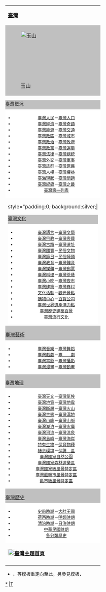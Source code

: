 {|cellspacing="0" width=160px style="padding:0.1em; float:right; clear:right; margin:1px 1px 0.5em 0.5em; border:#cccccc 2px solid; background:#efefef; text-align:center;" class="editsection"
|bgcolor="#bcbcbc" style="height:2em;"|'''[[臺灣]]'''
|-
| style="background:silver;"|[[File:Mount Yu Shan - Taiwan.jpg|160px|玉山]]
|-
| style="padding:0; text-align: center;" |<div class="collapsible collapsed NavFrame" style="border-collapse: collapse; padding:0;background:silver;">
<div class="NavHead" style="font-size: 90%; background: silver;height:2em;margin-top:0.2em;text-align:left">臺灣概況</div>
<div class="NavContent plainlist" style="font-size: small;text-align:center;background: white;padding:0.2em;">
* [[臺灣人|臺灣人民]]－[[臺灣人口]]
* [[臺灣經濟]]－[[臺灣奇蹟]]
*[[台灣能源|臺灣能源]]－[[臺灣交通]]
* [[臺灣行政區劃|臺灣政區]]－[[中華民國臺灣地區鄉鎮市區列表|臺灣城市]]
* [[臺灣政治]]－[[臺灣政府]]
* [[中華民國政黨列表|臺灣政黨]]－[[臺灣選舉]]
* [[臺灣法律]]－[[臺灣總統]]
* [[臺灣外交]]－[[臺灣軍事]]
* [[臺灣族群]]－[[臺灣原住民|臺灣原民]]
* [[臺灣人權]]－[[臺灣LGBT權益|臺灣權益]]
* [[臺海現狀]]－[[臺灣問題]]
*  [[臺灣世界紀錄列表|臺灣紀錄]]－[[臺灣之最列表|臺灣之最]]
* [[臺灣第一列表]]

</div>
</div>
|-
| style="padding:0; background:silver;|<div class="collapsible collapsed NavFrame" style="border-collapse: collapse;padding:0;vertical-align:text-bottom;">
<div class="NavHead" style="font-size: 90%; background: silver;height:2em;margin-top:0.2em;text-align:left"> [[臺灣文化]]</div>
<div class="NavContent plainlist" style="font-size: small;text-align:center;background: white;padding:0.2em;">
* [[臺灣語言列表|臺灣語言]]－[[臺灣文學]]
* [[臺灣宗教]]－[[臺灣喪葬]]
* [[臺灣古蹟]]－[[臺灣遺址]]
* [[中華民國國寶|臺灣國寶]]－[[中華民國民俗及有關文物|民俗文物]]
* [[中華民國節日與歲時列表|臺灣節日]]－[[臺灣民俗陣頭列表|民俗陣頭]]
* [[臺灣教育]]－[[臺灣體育]]
* [[臺灣媒體]]－[[臺灣郵票]]
* [[臺灣料理]]－[[臺灣茶藝]]
* [[臺灣小吃]]－[[臺灣夜市]]
* [[臺灣建築]]－[[臺灣眷村]]
* [[臺灣文化活動|文化活動]]－[[臺灣觀光景點列表|觀光景點]]
* [[臺灣購物中心列表|購物中心]]－[[臺灣百貨列表|百貨公司]]
* [[臺灣世界遺產潛力點]]
* [[臺灣歷史建築百景]]
*[[台流|臺灣流行文化]]
</div>
</div>
|-
| style="padding:0; background:silver; font-size:106%; text-align: center;" |<div class="collapsible collapsed NavFrame" style="border-collapse: collapse;padding:0;">
<div class="NavHead" style="font-size: 90%; background: silver;height:2em;margin-top:0.2em;text-align:left"> [[臺灣藝術]]</div>
<div class="NavContent plainlist" style="font-size: small;text-align:center;background: white;padding:0.2em;">
* [[臺灣音樂]]－[[臺灣舞蹈]]
* [[臺灣戲劇]]－[[臺灣電視劇|臺　　劇]]
* [[臺灣電影]]－[[臺灣攝影]]
* [[臺灣漫畫]]－[[臺灣動畫]]

</div>
</div>
|-
| style="padding:0; background:silver; text-align: center;" |<div class="collapsible collapsed NavFrame" style="border-collapse: collapse;padding:0;">
<div class="NavHead" style="font-size: 90%; background: silver;height:2em;margin-top:0.2em;text-align:left"> [[臺灣地理]]</div>
<div class="NavContent plainlist" style="font-size: small;text-align:center;background: white;padding:0.2em;">
* [[臺灣天文觀測|臺灣天文]]－[[臺灣氣候]]
* [[臺灣地質]]－[[臺灣地震列表|臺灣地震]]
* [[臺灣斷層]]－[[臺灣火山]]
* [[臺灣生態]]－[[臺灣濕地列表|臺灣濕地]]
* [[臺灣山峰]]－[[臺灣山脈]]
* [[臺灣湖泊]]－[[臺灣水庫]]
* [[臺灣河流]]－[[臺灣溫泉]]
* [[中華民國島嶼列表|臺灣島嶼]]－[[臺灣海岸]]
* [[臺灣特有種列表|特有生物]]－[[臺灣保育物種列表|保育物種]]
* [[臺灣自然生態保護區|棲息環境]]－[[台灣自然保護區|保護　區]]
* [[中華民國國家公園|臺灣國家自然公園]]
*[[國家森林遊樂區|臺灣國家森林遊樂區]]
* [[國家級風景特定區|臺灣國家級風景特定區]]
* [[直轄市級及縣（市）級風景特定區|臺灣直轄市風景特定區]]
*[[省（市）級風景特定區|縣市級風景特定區]]

</div>
</div>
|-
| style="padding:0; background:silver; font-size:106%; text-align: center;" |<div class="collapsible collapsed NavFrame" style="border-collapse: collapse;padding:0;">
<div class="NavHead" style="font-size: 90%; background: silver;height:2em;margin-top:0.2em;text-align:left"> [[臺灣歷史]]</div>
<div class="NavContent plainlist" style="font-size: small;text-align:center;background: white;padding:0.2em;">
* [[臺灣史前時期|史前時期]]－[[大肚王國]]
* [[臺灣荷西時期|荷西時期]]－[[臺灣明鄭時期|明鄭時期]]
* [[臺灣清治時期|清治時期]]－[[台灣日治時期|日治時期]]
* [[臺灣戰後時期|中華民國時期]]
* [[Template:臺灣歷史|各分類歷史]]

</div>
</div>
|-
|bgcolor="#bcbcbc"|[[File:Taiwan-icon.svg|20px|link= Portal:臺灣]]'''[[Portal:臺灣|臺灣主題首頁]]'''
|-
|}<noinclude>
*{{tl|台灣}}、{{tl|臺灣}}等模板重定向至此，另參見模板'''{{tl|TWN}}、{{tl|ROC}}'''

[[Category:台灣模板|*]]
[[Category:亚洲国家和地区主题模板||T]]

</noinclude>